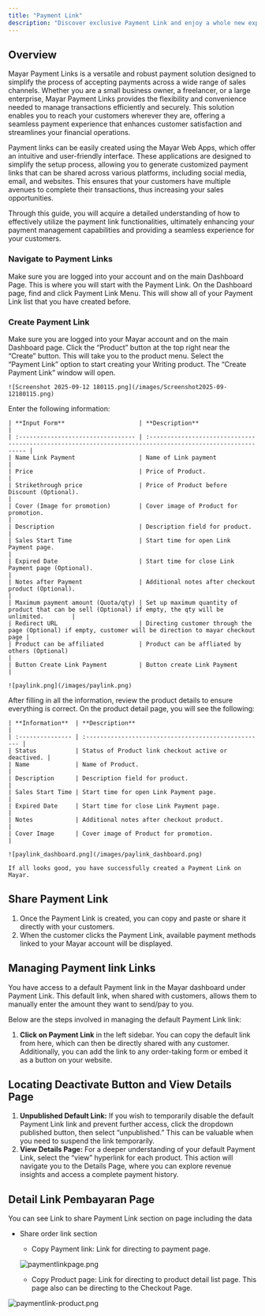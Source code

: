 ```yaml
---
title: "Payment Link"
description: "Discover exclusive Payment Link and enjoy a whole new experience!"
---
```


## Overview

Mayar Payment Links is a versatile and robust payment solution designed to simplify the process of accepting payments across a wide range of sales channels. Whether you are a small business owner, a freelancer, or a large enterprise, Mayar Payment Links provides the flexibility and convenience needed to manage transactions efficiently and securely. This solution enables you to reach your customers wherever they are, offering a seamless payment experience that enhances customer satisfaction and streamlines your financial operations.

Payment links can be easily created using the Mayar Web Apps, which offer an intuitive and user-friendly interface. These applications are designed to simplify the setup process, allowing you to generate customized payment links that can be shared across various platforms, including social media, email, and websites. This ensures that your customers have multiple avenues to complete their transactions, thus increasing your sales opportunities.

Through this guide, you will acquire a detailed understanding of how to effectively utilize the payment link functionalities, ultimately enhancing your payment management capabilities and providing a seamless experience for your customers.

### Navigate to Payment Links

<Steps>
  <Step title="Log in to your Mayar Dashboard">
    Make sure you are logged into your account and on the main Dashboard Page. This is where you will start with the Payment Link.
  </Step>
  <Step title="From the Sidebar menu, click on Payment Link.">
    On the Dashboard page, find and click Payment Link Menu. This will show all of your Payment Link list that you have created before.
  </Step>
</Steps>

### Create Payment Link

<Steps>
  <Step title=" Go to Dashboard">
    Make sure you are logged into your Mayar account and on the main Dashboard page.
  </Step>
  <Step title="Access the Product Menu">
    Click the “Product” button at the top right near the “Create” button. This will take you to the product menu.
  </Step>
  <Step title="Choose Product Type">
    Select the “Payment Link” option to start creating your Writing product. The “Create Payment Link” window will open.

    ![Screenshot 2025-09-12 180115.png](/images/Screenshot2025-09-12180115.png)
  </Step>
  <Step title="Fill in Product Details">
    Enter the following information:

    | **Input Form**                     | **Description**                                                                                            |
    | :--------------------------------- | :--------------------------------------------------------------------------------------------------------- |
    | Name Link Payment                  | Name of Link payment                                                                                       |
    | Price                              | Price of Product.                                                                                          |
    | Strikethrough price                | Price of Product before Discount (Optional).                                                               |
    | Cover (Image for promotion)        | Cover image of Product for promotion.                                                                      |
    | Description                        | Description field for product.                                                                             |
    | Sales Start Time                   | Start time for open Link Payment page.                                                                     |
    | Expired Date                       | Start time for close Link Payment page (Optional).                                                         |
    | Notes after Payment                | Additional notes after checkout product (Optional).                                                        |
    | Maximum payment amount (Quota/qty) | Set up maximum quantity of product that can be sell (Optional) if empty, the qty will be unlimited.        |
    | Redirect URL                       | Directing customer through the page (Optional) if empty, customer will be direction to mayar checkout page |
    | Product can be affiliated          | Product can be affliated by others (Optional)                                                              |
    | Button Create Link Payment         | Button create Link Payment                                                                                 |

    ![paylink.png](/images/paylink.png)
  </Step>
  <Step title="Review and Finish">
    After filling in all the information, review the product details to ensure everything is correct. On the product detail page, you will see the following:

    | **Information**  | **Description**                                      |
    | :--------------- | :--------------------------------------------------- |
    | Status           | Status of Product link checkout active or deactived. |
    | Name             | Name of Product.                                     |
    | Description      | Description field for product.                       |
    | Sales Start Time | Start time for open Link Payment page.               |
    | Expired Date     | Start time for close Link Payment page.              |
    | Notes            | Additional notes after checkout product.             |
    | Cover Image      | Cover image of Product for promotion.                |

    ![paylink_dashboard.png](/images/paylink_dashboard.png)

    If all looks good, you have successfully created a Payment Link on Mayar.
  </Step>
</Steps>

## Share Payment Link

1. Once the Payment Link is created, you can copy and paste or share it directly with your customers.
2. When the customer clicks the Payment Link, available payment methods linked to your Mayar account will be displayed.

## Managing Payment link Links

You have access to a default Payment link in the Mayar dashboard under Payment Link. This default link, when shared with customers, allows them to manually enter the amount they want to send/pay to you.

Below are the steps involved in managing the default Payment Link link:

1. **Click on Payment Link** in the left sidebar. You can copy the default link from here, which can then be directly shared with any customer. Additionally, you can add the link to any order-taking form or embed it as a button on your website.

## Locating Deactivate Button and View Details Page

1. **Unpublished Default Link:** If you wish to temporarily disable the default Payment Link link and prevent further access, click the dropdown published button, then select “unpublished.” This can be valuable when you need to suspend the link temporarily.
2. **View Details Page:** For a deeper understanding of your default Payment Link, select the “view” hyperlink for each product. This action will navigate you to the Details Page, where you can explore revenue insights and access a complete payment history.

## Detail Link Pembayaran Page

You can see Link to share Payment Link section on page including the data

- Share order link section
  - Copy Payment link: Link for directing to payment page.

  ![paymentlinkpage.png](/images/paymentlinkpage.png)
  - Copy Product page: Link for directing to product detail list page. This page also can be directing to the Checkout Page.

![paymentlink-product.png](/images/paymentlink-product.png)